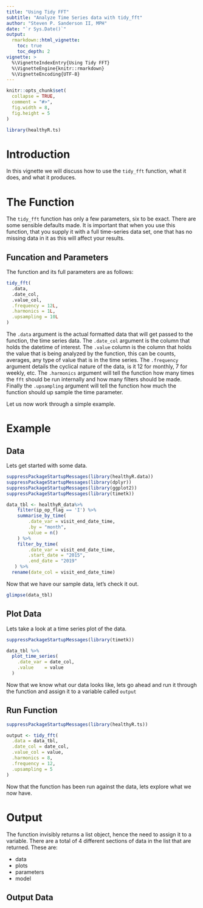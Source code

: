 ```yaml
---
title: "Using Tidy FFT"
subtitle: "Analyze Time Series data with tidy_fft"
author: "Steven P. Sanderson II, MPH"
date: "`r Sys.Date()`"
output: 
  rmarkdown::html_vignette:
    toc: true
    toc_depth: 2
vignette: >
  %\VignetteIndexEntry{Using Tidy FFT}
  %\VignetteEngine{knitr::rmarkdown}
  %\VignetteEncoding{UTF-8}
---
```


```r
knitr::opts_chunk$set(
  collapse = TRUE,
  comment = "#>",
  fig.width = 8,
  fig.height = 5
)
```

```r
library(healthyR.ts)
```

# Introduction

In this vignette we will discuss how to use the `tidy_fft` function, what it does,
and what it produces.

# The Function

The `tidy_fft` function has only a few parameters, six to be exact. There are some
sensible defaults made. It is important that when you use this function, that you
supply it with a full time-series data set, one that has no missing data in it as
this will affect your results.

## Funcation and Parameters

The function and its full parameters are as follows:

```r
tidy_fft(
  .data,
  .date_col,
  .value_col,
  .frequency = 12L,
  .harmonics = 1L,
  .upsampling = 10L
)
```
The `.data` argument is the actual formatted data that will get passed to the function,
the time series data. The `.date_col` argument is the column that holds the datetime
of interest. The `.value` column is the column that holds the value that is being
analyzed by the function, this can be counts, averages, any type of value that is
in the time series. The `.frequency` argument details the cyclical nature of the data, 
is it 12 for monthly, 7 for weekly, etc. The `.harmonics` argument will tell the 
function how many times the `fft` should be run internally and how many filters should
be made. Finally the `.upsampling` argument will tell the function how much the
function should up sample the time parameter.

Let us now work through a simple example.

# Example

## Data

Lets get started with some data.

```r
suppressPackageStartupMessages(library(healthyR.data))
suppressPackageStartupMessages(library(dplyr))
suppressPackageStartupMessages(library(ggplot2))
suppressPackageStartupMessages(library(timetk))

data_tbl <- healthyR_data%>%
    filter(ip_op_flag == 'I') %>%
    summarise_by_time(
        .date_var = visit_end_date_time,
        .by = "month",
        value = n()
    ) %>%
    filter_by_time(
        .date_var = visit_end_date_time,
        .start_date = "2015",
        .end_date = "2019"
   ) %>%
  rename(date_col = visit_end_date_time)
```

Now that we have our sample data, let's check it out.

```r
glimpse(data_tbl)
```

## Plot Data

Lets take a look at a time series plot of the data.

```r
suppressPackageStartupMessages(library(timetk))

data_tbl %>%
  plot_time_series(
    .date_var = date_col,
    .value    = value
  )
```

Now that we know what our data looks like, lets go ahead and run it through the function
and assign it to a variable called `output`

## Run Function

```r
suppressPackageStartupMessages(library(healthyR.ts))

output <- tidy_fft(
  .data = data_tbl,
  .date_col = date_col,
  .value_col = value,
  .harmonics = 8,
  .frequency = 12,
  .upsampling = 5
)
```

Now that the function has been run against the data, lets explore what we now have.

# Output

The function invisibly returns a list object, hence the need to assign it to a variable.
There are a total of 4 different sections of data in the list that are returned. These 
are:

  * data
  * plots
  * parameters
  * model

## Output Data
